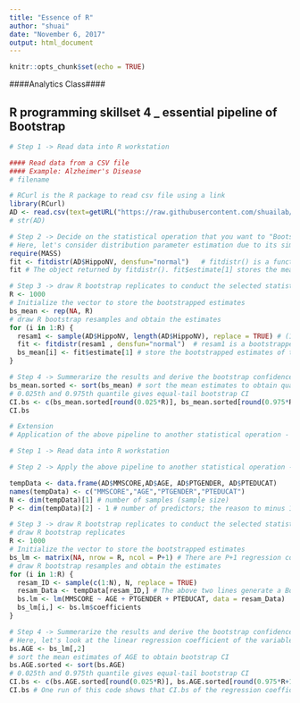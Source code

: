 ---
title: "Essence of R"
author: "shuai"
date: "November 6, 2017"
output: html_document
---

```{r setup, include=FALSE}
knitr::opts_chunk$set(echo = TRUE)
```


####Analytics Class####

## R programming skillset 4 _ essential pipeline of Bootstrap


```{r}
# Step 1 -> Read data into R workstation

#### Read data from a CSV file 
#### Example: Alzheimer's Disease
# filename

# RCurl is the R package to read csv file using a link
library(RCurl)
AD <- read.csv(text=getURL("https://raw.githubusercontent.com/shuailab/ind_498/master/resource/data/AD.csv"))
# str(AD)
```

```{r}
# Step 2 -> Decide on the statistical operation that you want to "Bootstrap" with
# Here, let's consider distribution parameter estimation due to its simplicity and sufficiency to represent the idea
require(MASS)
fit <- fitdistr(AD$HippoNV, densfun="normal")   # fitdistr() is a function from the package "MASS". It can fit a range of distributions, e.g., by using the argument, densfun="normal", we fit a normal distribution.
fit # The object returned by fitdistr(). fit$estimate[1] stores the mean estimation. fit$estimate[2] stores the std estimation.

```

```{r}
# Step 3 -> draw R bootstrap replicates to conduct the selected statistical operation
R <- 1000
# Initialize the vector to store the bootstrapped estimates
bs_mean <- rep(NA, R)
# draw R bootstrap resamples and obtain the estimates
for (i in 1:R) {
  resam1 <- sample(AD$HippoNV, length(AD$HippoNV), replace = TRUE) # (1)  AD$HippoNV is the sample we'd like to bootstrap; (2) length(AD$HippoNV) is tell R that we'd like to generate the bootstrapped samples with the sample size of the original data; (3) replace = TRUE means that a data point could be repeatedly selected by our bootstrap procedure
  fit <- fitdistr(resam1 , densfun="normal")  # resam1 is a bootstrapped dataset. 
  bs_mean[i] <- fit$estimate[1] # store the bootstrapped estimates of the mean
}
```



```{r}
# Step 4 -> Summerarize the results and derive the bootstrap confidence interval (CI) of the parameter
bs_mean.sorted <- sort(bs_mean) # sort the mean estimates to obtain quantiles needed to construct the CIs
# 0.025th and 0.975th quantile gives equal-tail bootstrap CI
CI.bs <- c(bs_mean.sorted[round(0.025*R)], bs_mean.sorted[round(0.975*R+1)])
CI.bs
```




```{r}
# Extension 
# Application of the above pipeline to another statistical operation - estimation of linear regression coefficients

# Step 1 -> Read data into R workstation

# Step 2 -> Apply the above pipeline to another statistical operation - estimation of linear regression coefficients

tempData <- data.frame(AD$MMSCORE,AD$AGE, AD$PTGENDER, AD$PTEDUCAT)
names(tempData) <- c("MMSCORE","AGE","PTGENDER","PTEDUCAT")
N <- dim(tempData)[1] # number of samples (sample size)
P <- dim(tempData)[2] - 1 # number of predictors; the reason to minus 1 is because in tempData, there is an outcome variable "MMSCORE".

# Step 3 -> draw R bootstrap replicates to conduct the selected statistical operation
# draw R bootstrap replicates
R <- 1000
# Initialize the vector to store the bootstrapped estimates
bs_lm <- matrix(NA, nrow = R, ncol = P+1) # There are P+1 regression coefficients (counting the intercept here)
# draw R bootstrap resamples and obtain the estimates
for (i in 1:R) {
  resam_ID <- sample(c(1:N), N, replace = TRUE)
  resam_Data <- tempData[resam_ID,] # The above two lines generate a Bootstrapped dataset with the same sample size as the original dataset, with replacement of data points in resampling
  bs.lm <- lm(MMSCORE ~ AGE + PTGENDER + PTEDUCAT, data = resam_Data)
  bs_lm[i,] <- bs.lm$coefficients
}

# Step 4 -> Summerarize the results and derive the bootstrap confidence interval (CI) of the parameter
# Here, let's look at the linear regression coefficient of the variable Age first; for other variables, it is the same process
bs.AGE <- bs_lm[,2]
# sort the mean estimates of AGE to obtain bootstrap CI
bs.AGE.sorted <- sort(bs.AGE)
# 0.025th and 0.975th quantile gives equal-tail bootstrap CI
CI.bs <- c(bs.AGE.sorted[round(0.025*R)], bs.AGE.sorted[round(0.975*R+1)])
CI.bs # One run of this code shows that CI.bs of the regression coefficient of AGE is [-0.053997994  0.004755563], which contains 0. Thus, AGE is not significant here. 


```


